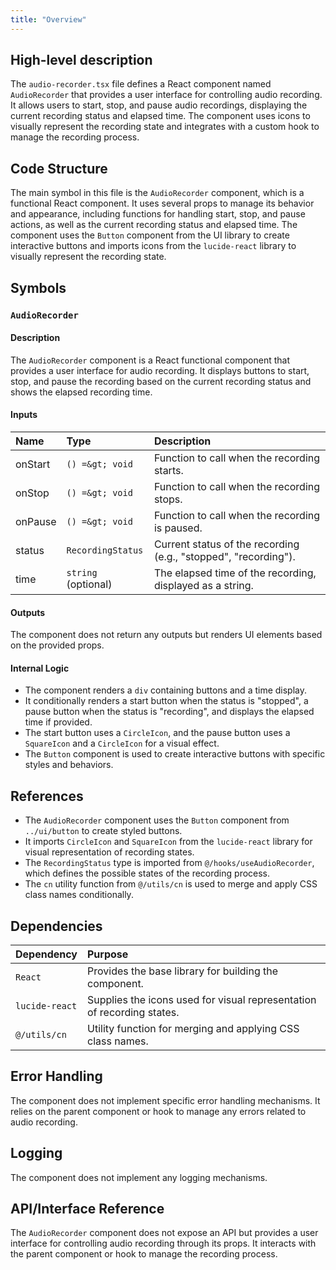 ```yaml
---
title: "Overview"
---
```


## High-level description

The `audio-recorder.tsx` file defines a React component named `AudioRecorder` that provides a user interface for controlling audio recording. It allows users to start, stop, and pause audio recordings, displaying the current recording status and elapsed time. The component uses icons to visually represent the recording state and integrates with a custom hook to manage the recording process.

## Code Structure

The main symbol in this file is the `AudioRecorder` component, which is a functional React component. It uses several props to manage its behavior and appearance, including functions for handling start, stop, and pause actions, as well as the current recording status and elapsed time. The component uses the `Button` component from the UI library to create interactive buttons and imports icons from the `lucide-react` library to visually represent the recording state.

## Symbols

### `AudioRecorder`
#### Description
The `AudioRecorder` component is a React functional component that provides a user interface for audio recording. It displays buttons to start, stop, and pause the recording based on the current recording status and shows the elapsed recording time.

#### Inputs
| Name   | Type             | Description                                      |
|:-------|:-----------------|:-------------------------------------------------|
| onStart | `() =&gt; void`    | Function to call when the recording starts.      |
| onStop  | `() =&gt; void`    | Function to call when the recording stops.       |
| onPause | `() =&gt; void`    | Function to call when the recording is paused.   |
| status  | `RecordingStatus` | Current status of the recording (e.g., "stopped", "recording"). |
| time    | `string` (optional) | The elapsed time of the recording, displayed as a string. |

#### Outputs
The component does not return any outputs but renders UI elements based on the provided props.

#### Internal Logic
- The component renders a `div` containing buttons and a time display.
- It conditionally renders a start button when the status is "stopped", a pause button when the status is "recording", and displays the elapsed time if provided.
- The start button uses a `CircleIcon`, and the pause button uses a `SquareIcon` and a `CircleIcon` for a visual effect.
- The `Button` component is used to create interactive buttons with specific styles and behaviors.

## References

- The `AudioRecorder` component uses the `Button` component from `../ui/button` to create styled buttons.
- It imports `CircleIcon` and `SquareIcon` from the `lucide-react` library for visual representation of recording states.
- The `RecordingStatus` type is imported from `@/hooks/useAudioRecorder`, which defines the possible states of the recording process.
- The `cn` utility function from `@/utils/cn` is used to merge and apply CSS class names conditionally.

## Dependencies

| Dependency   | Purpose                                                                 |
|:-------------|:------------------------------------------------------------------------|
| `React`      | Provides the base library for building the component.                   |
| `lucide-react` | Supplies the icons used for visual representation of recording states. |
| `@/utils/cn` | Utility function for merging and applying CSS class names.              |

## Error Handling

The component does not implement specific error handling mechanisms. It relies on the parent component or hook to manage any errors related to audio recording.

## Logging

The component does not implement any logging mechanisms.

## API/Interface Reference

The `AudioRecorder` component does not expose an API but provides a user interface for controlling audio recording through its props. It interacts with the parent component or hook to manage the recording process.